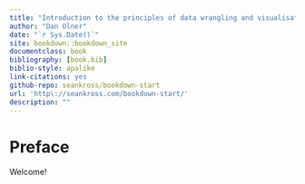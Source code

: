 ```yaml
--- 
title: "Introduction to the principles of data wrangling and visualisation in R"
author: "Dan Olner"
date: "`r Sys.Date()`"
site: bookdown::bookdown_site
documentclass: book
bibliography: [book.bib]
biblio-style: apalike
link-citations: yes
github-repo: seankross/bookdown-start
url: 'http\://seankross.com/bookdown-start/'
description: ""
---
```


# Preface {-}

Welcome!